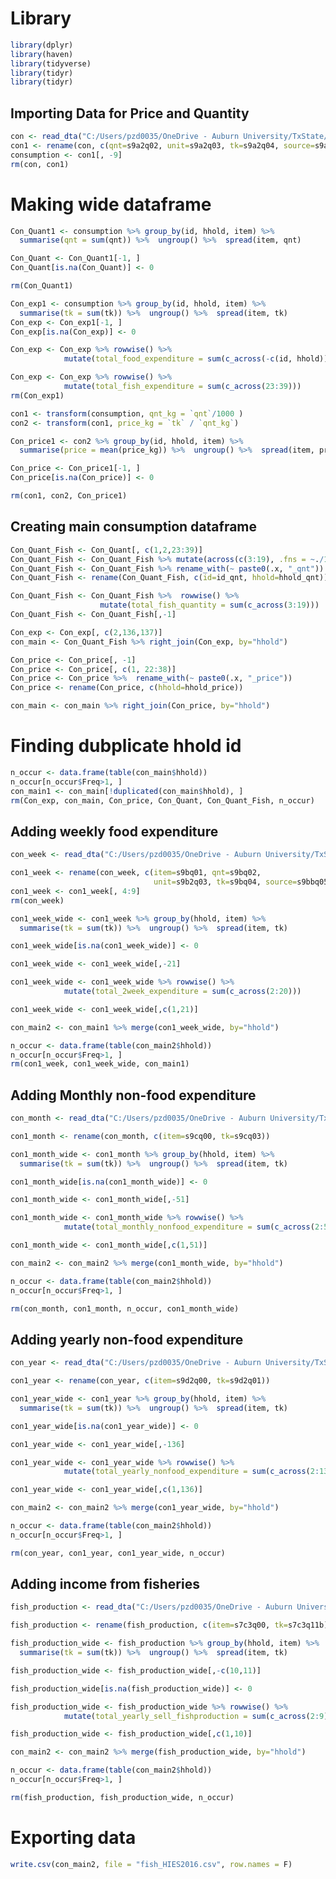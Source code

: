 
# Library

```r
library(dplyr)
library(haven)
library(tidyverse)
library(tidyr)
library(tidyr)
```


## Importing Data for Price and Quantity

```r
con <- read_dta("C:/Users/pzd0035/OneDrive - Auburn University/TxState/RESEARCH/Data/HIES 2016/HH_SEC_9A2.dta")
con1 <- rename(con, c(qnt=s9a2q02, unit=s9a2q03, tk=s9a2q04, source=s9a2q05))
consumption <- con1[, -9]
rm(con, con1)
```

# Making wide dataframe

```r
Con_Quant1 <- consumption %>% group_by(id, hhold, item) %>% 
  summarise(qnt = sum(qnt)) %>%  ungroup() %>%  spread(item, qnt)

Con_Quant <- Con_Quant1[-1, ]
Con_Quant[is.na(Con_Quant)] <- 0

rm(Con_Quant1)
```


```r
Con_exp1 <- consumption %>% group_by(id, hhold, item) %>% 
  summarise(tk = sum(tk)) %>%  ungroup() %>%  spread(item, tk)
Con_exp <- Con_exp1[-1, ]
Con_exp[is.na(Con_exp)] <- 0

Con_exp <- Con_exp %>% rowwise() %>% 
            mutate(total_food_expenditure = sum(c_across(-c(id, hhold))))

Con_exp <- Con_exp %>% rowwise() %>% 
            mutate(total_fish_expenditure = sum(c_across(23:39)))
rm(Con_exp1)
```


```r
con1 <- transform(consumption, qnt_kg = `qnt`/1000 )
con2 <- transform(con1, price_kg = `tk` / `qnt_kg`)
```


```r
Con_price1 <- con2 %>% group_by(id, hhold, item) %>% 
  summarise(price = mean(price_kg)) %>%  ungroup() %>%  spread(item, price)

Con_price <- Con_price1[-1, ]
Con_price[is.na(Con_price)] <- 0

rm(con1, con2, Con_price1)
```

## Creating main consumption dataframe

```r
Con_Quant_Fish <- Con_Quant[, c(1,2,23:39)]
Con_Quant_Fish <- Con_Quant_Fish %>% mutate(across(c(3:19), .fns = ~./1000))
Con_Quant_Fish <- Con_Quant_Fish %>% rename_with(~ paste0(.x, "_qnt"))
Con_Quant_Fish <- rename(Con_Quant_Fish, c(id=id_qnt, hhold=hhold_qnt))

Con_Quant_Fish <- Con_Quant_Fish %>%  rowwise() %>% 
                    mutate(total_fish_quantity = sum(c_across(3:19)))
Con_Quant_Fish <- Con_Quant_Fish[,-1]
```

```r
Con_exp <- Con_exp[, c(2,136,137)]
con_main <- Con_Quant_Fish %>% right_join(Con_exp, by="hhold")
```

```r
Con_price <- Con_price[, -1]
Con_price <- Con_price[, c(1, 22:38)]
Con_price <- Con_price %>%  rename_with(~ paste0(.x, "_price"))
Con_price <- rename(Con_price, c(hhold=hhold_price))
```

```r
con_main <- con_main %>% right_join(Con_price, by="hhold")
```


# Finding dubplicate hhold id

```r
n_occur <- data.frame(table(con_main$hhold))
n_occur[n_occur$Freq>1, ]
con_main1 <- con_main[!duplicated(con_main$hhold), ]
rm(Con_exp, con_main, Con_price, Con_Quant, Con_Quant_Fish, n_occur)
```



## Adding weekly food expenditure


```r
con_week <- read_dta("C:/Users/pzd0035/OneDrive - Auburn University/TxState/RESEARCH/Data/HIES 2016/HH_SEC_9B2.dta")

con1_week <- rename(con_week, c(item=s9bq01, qnt=s9bq02, 
                                unit=s9b2q03, tk=s9bq04, source=s9bbq05))
con1_week <- con1_week[, 4:9]
rm(con_week)

con1_week_wide <- con1_week %>% group_by(hhold, item) %>% 
  summarise(tk = sum(tk)) %>%  ungroup() %>%  spread(item, tk)

con1_week_wide[is.na(con1_week_wide)] <- 0

con1_week_wide <- con1_week_wide[,-21]

con1_week_wide <- con1_week_wide %>% rowwise() %>% 
            mutate(total_2week_expenditure = sum(c_across(2:20)))

con1_week_wide <- con1_week_wide[,c(1,21)]
```


```r
con_main2 <- con_main1 %>% merge(con1_week_wide, by="hhold")

n_occur <- data.frame(table(con_main2$hhold))
n_occur[n_occur$Freq>1, ]
rm(con1_week, con1_week_wide, con_main1)
```


## Adding Monthly non-food expenditure


```r
con_month <- read_dta("C:/Users/pzd0035/OneDrive - Auburn University/TxState/RESEARCH/Data/HIES 2016/HH_SEC_9C.dta")

con1_month <- rename(con_month, c(item=s9cq00, tk=s9cq03))

con1_month_wide <- con1_month %>% group_by(hhold, item) %>% 
  summarise(tk = sum(tk)) %>%  ungroup() %>%  spread(item, tk)

con1_month_wide[is.na(con1_month_wide)] <- 0

con1_month_wide <- con1_month_wide[,-51]

con1_month_wide <- con1_month_wide %>% rowwise() %>% 
            mutate(total_monthly_nonfood_expenditure = sum(c_across(2:50)))

con1_month_wide <- con1_month_wide[,c(1,51)]
```

```r
con_main2 <- con_main2 %>% merge(con1_month_wide, by="hhold")

n_occur <- data.frame(table(con_main2$hhold))
n_occur[n_occur$Freq>1, ]

rm(con_month, con1_month, n_occur, con1_month_wide)
```


## Adding yearly non-food expenditure

```r
con_year <- read_dta("C:/Users/pzd0035/OneDrive - Auburn University/TxState/RESEARCH/Data/HIES 2016/HH_SEC_9D2.dta")

con1_year <- rename(con_year, c(item=s9d2q00, tk=s9d2q01))

con1_year_wide <- con1_year %>% group_by(hhold, item) %>% 
  summarise(tk = sum(tk)) %>%  ungroup() %>%  spread(item, tk)

con1_year_wide[is.na(con1_year_wide)] <- 0

con1_year_wide <- con1_year_wide[,-136]

con1_year_wide <- con1_year_wide %>% rowwise() %>% 
            mutate(total_yearly_nonfood_expenditure = sum(c_across(2:135)))

con1_year_wide <- con1_year_wide[,c(1,136)]
```


```r
con_main2 <- con_main2 %>% merge(con1_year_wide, by="hhold")

n_occur <- data.frame(table(con_main2$hhold))
n_occur[n_occur$Freq>1, ]

rm(con_year, con1_year, con1_year_wide, n_occur)
```


## Adding income from fisheries

```r
fish_production <- read_dta("C:/Users/pzd0035/OneDrive - Auburn University/TxState/RESEARCH/Data/HIES 2016/HH_SEC_7C3.dta")

fish_production <- rename(fish_production, c(item=s7c3q00, tk=s7c3q11b))

fish_production_wide <- fish_production %>% group_by(hhold, item) %>% 
  summarise(tk = sum(tk)) %>%  ungroup() %>%  spread(item, tk)

fish_production_wide <- fish_production_wide[,-c(10,11)]

fish_production_wide[is.na(fish_production_wide)] <- 0

fish_production_wide <- fish_production_wide %>% rowwise() %>% 
            mutate(total_yearly_sell_fishproduction = sum(c_across(2:9)))

fish_production_wide <- fish_production_wide[,c(1,10)]
```


```r
con_main2 <- con_main2 %>% merge(fish_production_wide, by="hhold")

n_occur <- data.frame(table(con_main2$hhold))
n_occur[n_occur$Freq>1, ]

rm(fish_production, fish_production_wide, n_occur)
```



# Exporting data

```r
write.csv(con_main2, file = "fish_HIES2016.csv", row.names = F)
```









































